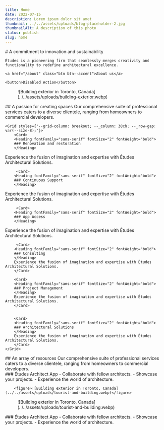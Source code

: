 ```yaml
---
title: Home
date: 2022-07-15
description: Lorem ipsum dolor sit amet
thumbnail: ../../assets/uploads/blog-placeholder-2.jpg
thumbnailAlt: A description of this photo
status: publish
slug: home
---
```



<div class="hero content-grid flow">
    # A commitment to innovation and sustainability

  
    Études is a pioneering firm that seamlessly merges creativity and functionality to redefine architectural excellence.
    
    <a href="/about" class="btn btn--accent">About us</a>

    <button>Disabled Action</button>


<figure class="breakout">![Building exterior in Toronto, Canada](../../assets/uploads/building-exterior.webp)</figure>
</div>


<section class="section flow" style="--_background-color: var(--surface-0); --_padding-block: var(--size-fluid-6); --_flow: var(--size-fluid-5)">

<div class="content-grid flow text--center inline-child--auto" style="--_flow: initial">
    <Heading fontSize="6" textAlign="center">
    ## A passion for creating spaces
    </Heading>
    Our comprehensive suite of professional services caters to a diverse clientele, ranging from homeowners to commercial developers.
</div>



    <Grid styles={'--grid-column: breakout; --_column: 30ch; --_row-gap: var(--size-8);'}>
        <Card>
        <Heading fontFamily="sans-serif" fontSize="2" fontWeight="bold">
        ### Renovation and restoration
        </Heading>
Experience the fusion of imagination and expertise with Études Architectural Solutions.
        </Card>
        

         <Card>
        <Heading fontFamily="sans-serif" fontSize="2" fontWeight="bold">
        ### Continuous Support
        </Heading>
Experience the fusion of imagination and expertise with Études Architectural Solutions.
        </Card>

         <Card>
        <Heading fontFamily="sans-serif" fontSize="2" fontWeight="bold">
        ### App Access
        </Heading>
Experience the fusion of imagination and expertise with Études Architectural Solutions.
        </Card>


         <Card>
        <Heading fontFamily="sans-serif" fontSize="2" fontWeight="bold">
        ### Consulting
        </Heading>
        Experience the fusion of imagination and expertise with Études Architectural Solutions.
        </Card>

        <Card>
        <Heading fontFamily="sans-serif" fontSize="2" fontWeight="bold">
        ### Project Management
        </Heading>
        Experience the fusion of imagination and expertise with Études Architectural Solutions.
        </Card>


        <Card>
        <Heading fontFamily="sans-serif" fontSize="2" fontWeight="bold">
        ### Architectural Solutions
        </Heading>
        Experience the fusion of imagination and expertise with Études Architectural Solutions.
        </Card>
    </Grid>

</section>



<section class="section flow" style="--_padding-block: var(--size-fluid-6); --_flow: var(--size-fluid-5)">

<div class="content-grid flow text--center inline-child--auto" style="--_flow: initial">
    <Heading fontSize="6" textAlign="center">
    ## An array of resources
    </Heading>
   Our comprehensive suite of professional services caters to a diverse clientele, ranging from homeowners to commercial developers.
</div>

<MediaText style="--grid-column: breakout; --_column-gap: var(--size-fluid-4)">
        <Card>
        <Heading>
        ### Études Architect App
        </Heading>
        - Collaborate with fellow architects.
        - Showcase your projects.
        - Experience the world of architecture.
        </Card>

        <figure>![Building exterior in Toronto, Canada](../../assets/uploads/tourist-and-building.webp)</figure>
  </MediaText>

  <MediaText style="--grid-column: breakout; --_column-gap: var(--size-fluid-4)">
  <figure>![Building exterior in Toronto, Canada](../../assets/uploads/tourist-and-building.webp)</figure>
        <Card>
        <Heading>
        ### Études Architect App
        </Heading>
        - Collaborate with fellow architects.
        - Showcase your projects.
        - Experience the world of architecture.
        </Card>

        
  </MediaText>
</section>